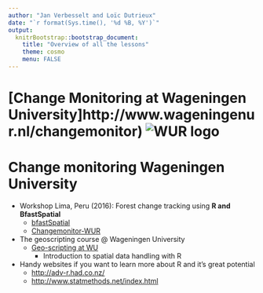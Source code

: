 ```yaml
---
author: "Jan Verbesselt and Loïc Dutrieux"
date: "`r format(Sys.time(), '%d %B, %Y')`"
output:
  knitrBootstrap::bootstrap_document:
    title: "Overview of all the lessons"
    theme: cosmo
    menu: FALSE
---
```


# [Change Monitoring at Wageningen University]http://www.wageningenur.nl/changemonitor) ![WUR logo](http://www.wageningenur.nl/upload/f9a0b5f2-15c5-4b84-9e14-20ef02f5e265_wur-logo.png)

# Change monitoring Wageningen University

* Workshop Lima, Peru (2016): Forest change tracking using **R and BfastSpatial**
    * [bfastSpatial](http://changemonitor-wur.github.io/talks/bfastSpatial-2016/)
    * [Changemonitor-WUR](http://changemonitor-wur.github.io/talks/change-detection-2016/)
    
* The geoscripting course @ Wageningen University
    * [Geo-scripting at WU](https://geoscripting-wur.github.io/)
      * Introduction to spatial data handling with R
    
* Handy websites if you want to learn more about R and it's great potential
    * [http://adv-r.had.co.nz/](http://adv-r.had.co.nz/)
    * [http://www.statmethods.net/index.html](http://www.statmethods.net/index.html)
    



